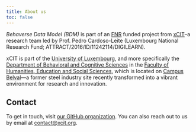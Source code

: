 ```yaml
---
title: About us
toc: false
---
```


*Behaverse Data Model (BDM)* is part of an [FNR](https://www.fnr.lu/) funded project from [xCIT](https://xcit.org)--a research team led by Prof. Pedro Cardoso-Leite (Luxembourg National Research Fund; ATTRACT/2016/ID/11242114/DIGILEARN).

xCIT is part of the [University of Luxembourg](https://wwwen.uni.lu/), and more specifically the [Department of Behavioral and Cognitive Sciences](https://humanities.uni.lu/behavioural-cognitive-sciences) in the [Faculty of Humanities, Education and Social Sciences](https://wwwen.uni.lu/fhse), which is located on [Campus Belval](https://www.belval.lu/en)---a former steel industry site recently transformed into a vibrant environment for research and innovation.

## Contact

To get in touch, visit [our GitHub organization](https://github.com/behaverse). You can also reach out to us by email at [contact@xcit.org](mailto:contact@xcit.org).
